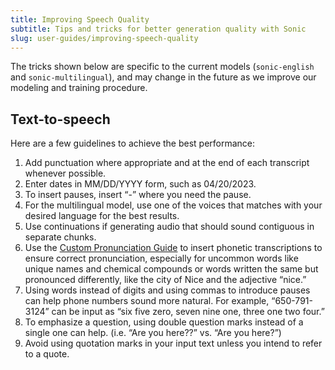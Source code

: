```yaml
---
title: Improving Speech Quality
subtitle: Tips and tricks for better generation quality with Sonic
slug: user-guides/improving-speech-quality
---
```


The tricks shown below are specific to the current models (`sonic-english` and `sonic-multilingual`), and may change in the future as we improve our modeling and training procedure.

## Text-to-speech

Here are a few guidelines to achieve the best performance:

1. Add punctuation where appropriate and at the end of each transcript whenever possible.
2. Enter dates in MM/DD/YYYY form, such as 04/20/2023.
3. To insert pauses, insert “-” where you need the pause.
4. For the multilingual model, use one of the voices that matches with your desired language for the best results.
5. Use continuations if generating audio that should sound contiguous in separate chunks.
6. Use the [Custom Pronunciation Guide](/user-guides/custom-pronunciation-guide) to insert phonetic transcriptions to ensure correct pronunciation, especially for uncommon words like unique names and chemical compounds or words written the same but pronounced differently, like the city of Nice and the adjective “nice.”
7. Using words instead of digits and using commas to introduce pauses can help phone numbers sound more natural. For example, “650-791-3124” can be input as “six five zero, seven nine one, three one two four.”
8. To emphasize a question, using double question marks instead of a single one can help. (i.e. “Are you here??” vs. “Are you here?”)
9. Avoid using quotation marks in your input text unless you intend to refer to a quote.
